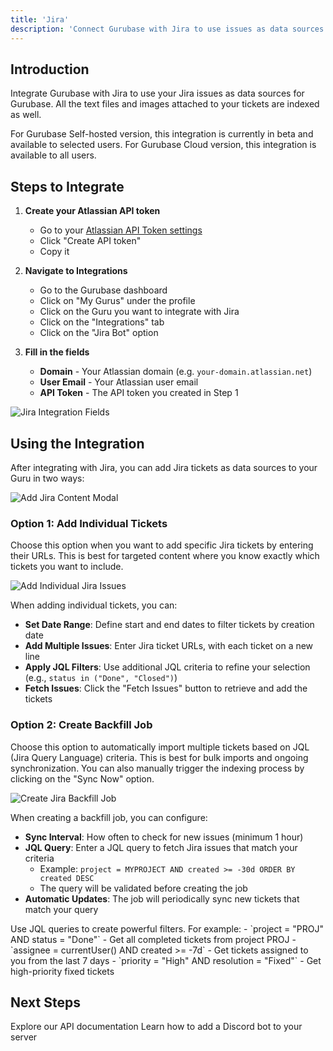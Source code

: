 ```yaml
---
title: 'Jira'
description: 'Connect Gurubase with Jira to use issues as data sources'
---
```


## Introduction

Integrate Gurubase with Jira to use your Jira issues as data sources for Gurubase. All the text files and images attached to your tickets are indexed as well.

<Note>
  For Gurubase Self-hosted version, this integration is currently in beta and available to selected users.
  For Gurubase Cloud version, this integration is available to all users.
</Note>

## Steps to Integrate

1. **Create your Atlassian API token**
    - Go to your [Atlassian API Token settings](https://id.atlassian.com/manage-profile/security/api-tokens)
    - Click "Create API token"
    - Copy it

2. **Navigate to Integrations**
   - Go to the Gurubase dashboard
   - Click on "My Gurus" under the profile
   - Click on the Guru you want to integrate with Jira
   - Click on the "Integrations" tab
   - Click on the "Jira Bot" option

3. **Fill in the fields**
    - **Domain** - Your Atlassian domain (e.g. `your-domain.atlassian.net`)
    - **User Email** - Your Atlassian user email
    - **API Token** - The API token you created in Step 1

<Frame>
  <img src="/images/ingestion/jira/jira-fields.png" alt="Jira Integration Fields" />
</Frame>

## Using the Integration

After integrating with Jira, you can add Jira tickets as data sources to your Guru in two ways:

<Frame>
  <img src="/images/ingestion/jira/modal.png" alt="Add Jira Content Modal" />
</Frame>

### Option 1: Add Individual Tickets

Choose this option when you want to add specific Jira tickets by entering their URLs. This is best for targeted content where you know exactly which tickets you want to include.

<Frame>
  <img src="/images/ingestion/jira/individual.png" alt="Add Individual Jira Issues" />
</Frame>

When adding individual tickets, you can:
- **Set Date Range**: Define start and end dates to filter tickets by creation date
- **Add Multiple Issues**: Enter Jira ticket URLs, with each ticket on a new line
- **Apply JQL Filters**: Use additional JQL criteria to refine your selection (e.g., `status in ("Done", "Closed")`)
- **Fetch Issues**: Click the "Fetch Issues" button to retrieve and add the tickets

### Option 2: Create Backfill Job

Choose this option to automatically import multiple tickets based on JQL (Jira Query Language) criteria. This is best for bulk imports and ongoing synchronization. You can also manually trigger the indexing process by clicking on the "Sync Now" option.

<Frame>
  <img src="/images/ingestion/jira/backfill.png" alt="Create Jira Backfill Job" />
</Frame>

When creating a backfill job, you can configure:
- **Sync Interval**: How often to check for new issues (minimum 1 hour)
- **JQL Query**: Enter a JQL query to fetch Jira issues that match your criteria
  - Example: `project = MYPROJECT AND created >= -30d ORDER BY created DESC`
  - The query will be validated before creating the job
- **Automatic Updates**: The job will periodically sync new tickets that match your query

<Note>
Use JQL queries to create powerful filters. For example:
- `project = "PROJ" AND status = "Done"` - Get all completed tickets from project PROJ
- `assignee = currentUser() AND created >= -7d` - Get tickets assigned to you from the last 7 days
- `priority = "High" AND resolution = "Fixed"` - Get high-priority fixed tickets
</Note>

## Next Steps

<CardGroup cols={2}>
  <Card
    title="API Reference"
    icon="code"
    href="/api-reference/introduction"
  >
    Explore our API documentation
  </Card>
  <Card
    title="Add Discord Bot to Your Server"
    icon="discord"
    href="/integrations/bots/discord"
  >
    Learn how to add a Discord bot to your server
  </Card>
</CardGroup>
